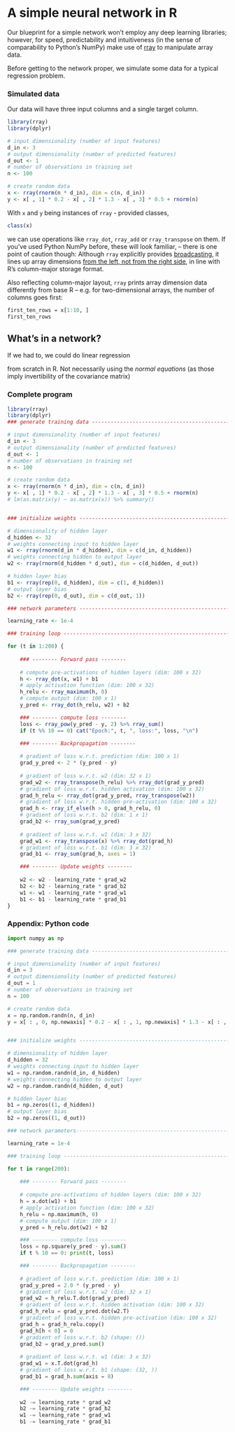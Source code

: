 
# A simple neural network in R {#simple_net_R}

Our blueprint for a simple network won't employ any deep learning libraries; however, for speed, predictability and intuitiveness (in the sense of comparability to Python's NumPy) make use of [rray](https://github.com/r-lib/rray) to manipulate array data.

Before getting to the network proper, we simulate some data for a typical regression problem.

### Simulated data

Our data will have three input columns and a single target column.

```r
library(rray)
library(dplyr)

# input dimensionality (number of input features)
d_in <- 3
# output dimensionality (number of predicted features)
d_out <- 1
# number of observations in training set
n <- 100

# create random data
x <- rray(rnorm(n * d_in), dim = c(n, d_in))
y <- x[ , 1] * 0.2 - x[ , 2] * 1.3 - x[ , 3] * 0.5 + rnorm(n)
```


With `x` and `y` being instances of `rray` - provided classes,

```r
class(x)
```

we can use operations like `rray_dot`, `rray_add` or `rray_transpose` on them. If you've used Python NumPy before, these will look familiar, -- there is one point of caution though: Although `rray` explicitly provides [broadcasting](https://blogs.rstudio.com/tensorflow/posts/2020-01-24-numpy-broadcasting/), it lines up array dimensions [from the left, not from the right side](https://github.com/r-lib/rray/blob/master/vignettes/broadcasting.Rmd), in line with R's column-major storage format.

Also reflecting column-major layout, `rray` prints array dimension data differently from base R -- e.g. for two-dimensional arrays, the number of columns goes first:

```r
first_ten_rows = x[1:10, ]
first_ten_rows
```

## What's in a network?

If we had to, we could do linear regression

\begin{equation*} 
\mathbf{X \ \beta} = \mathbf{y}
\end{equation*} 

from scratch in R. Not necessarily using the _normal equations_ (as those imply invertibility of the covariance matrix)

\begin{equation*} 
\hat{\beta} = \mathbf{{(X^t X)}^{-1} \ X^t \ y}
\end{equation*} 


### Complete program

```r
library(rray)
library(dplyr)
### generate training data -----------------------------------------------------

# input dimensionality (number of input features)
d_in <- 3
# output dimensionality (number of predicted features)
d_out <- 1
# number of observations in training set
n <- 100

# create random data
x <- rray(rnorm(n * d_in), dim = c(n, d_in))
y <- x[ , 1] * 0.2 - x[ , 2] * 1.3 - x[ , 3] * 0.5 + rnorm(n)
# lm(as.matrix(y) ~ as.matrix(x)) %>% summary()


### initialize weights ---------------------------------------------------------

# dimensionality of hidden layer
d_hidden <- 32
# weights connecting input to hidden layer
w1 <- rray(rnorm(d_in * d_hidden), dim = c(d_in, d_hidden))
# weights connecting hidden to output layer
w2 <- rray(rnorm(d_hidden * d_out), dim = c(d_hidden, d_out))

# hidden layer bias
b1 <- rray(rep(0, d_hidden), dim = c(1, d_hidden))
# output layer bias
b2 <- rray(rep(0, d_out), dim = c(d_out, 1))

### network parameters ---------------------------------------------------------

learning_rate <- 1e-4

### training loop --------------------------------------------------------------

for (t in 1:200) {
    
    ### -------- Forward pass -------- 
    
    # compute pre-activations of hidden layers (dim: 100 x 32)
    h <- rray_dot(x, w1) + b1
    # apply activation function (dim: 100 x 32)
    h_relu <- rray_maximum(h, 0)
    # compute output (dim: 100 x 1)
    y_pred <- rray_dot(h_relu, w2) + b2

    ### -------- compute loss -------- 
    loss <- rray_pow(y_pred - y, 2) %>% rray_sum()
    if (t %% 10 == 0) cat("Epoch:", t, ", loss:", loss, "\n")

    ### -------- Backpropagation -------- 
    
    # gradient of loss w.r.t. prediction (dim: 100 x 1)
    grad_y_pred <- 2 * (y_pred - y)
    
    # gradient of loss w.r.t. w2 (dim: 32 x 1)
    grad_w2 <- rray_transpose(h_relu) %>% rray_dot(grad_y_pred)
    # gradient of loss w.r.t. hidden activation (dim: 100 x 32)
    grad_h_relu <- rray_dot(grad_y_pred, rray_transpose(w2))
    # gradient of loss w.r.t. hidden pre-activation (dim: 100 x 32)
    grad_h <- rray_if_else(h > 0, grad_h_relu, 0)
    # gradient of loss w.r.t. b2 (dim: 1 x 1)
    grad_b2 <- rray_sum(grad_y_pred)
    
    # gradient of loss w.r.t. w1 (dim: 3 x 32)
    grad_w1 <- rray_transpose(x) %>% rray_dot(grad_h)
    # gradient of loss w.r.t. b1 (dim: 3 x 32)
    grad_b1 <- rray_sum(grad_h, axes = 1)

    ### -------- Update weights -------- 
    
    w2 <- w2 - learning_rate * grad_w2
    b2 <- b2 - learning_rate * grad_b2
    w1 <- w1 - learning_rate * grad_w1
    b1 <- b1 - learning_rate * grad_b1
}

```


### Appendix: Python code


```python
import numpy as np

### generate training data -----------------------------------------------------

# input dimensionality (number of input features)
d_in = 3
# output dimensionality (number of predicted features)
d_out = 1
# number of observations in training set
n = 100

# create random data
x = np.random.randn(n, d_in) 
y = x[ : , 0, np.newaxis] * 0.2 - x[ : , 1, np.newaxis] * 1.3 - x[ : , 2, np.newaxis] * 0.5 + np.random.randn(n, 1)


### initialize weights ---------------------------------------------------------

# dimensionality of hidden layer
d_hidden = 32
# weights connecting input to hidden layer
w1 = np.random.randn(d_in, d_hidden)
# weights connecting hidden to output layer
w2 = np.random.randn(d_hidden, d_out)

# hidden layer bias
b1 = np.zeros((1, d_hidden))
# output layer bias
b2 = np.zeros((1, d_out))

### network parameters----------------------------------------------------------

learning_rate = 1e-4

### training loop --------------------------------------------------------------

for t in range(200):
    
    ### -------- Forward pass -------- 
    
    # compute pre-activations of hidden layers (dim: 100 x 32)
    h = x.dot(w1) + b1
    # apply activation function (dim: 100 x 32)
    h_relu = np.maximum(h, 0)
    # compute output (dim: 100 x 1)
    y_pred = h_relu.dot(w2) + b2

    ### -------- compute loss -------- 
    loss = np.square(y_pred - y).sum()
    if t % 10 == 0: print(t, loss)

    ### -------- Backpropagation -------- 
    
    # gradient of loss w.r.t. prediction (dim: 100 x 1)
    grad_y_pred = 2.0 * (y_pred - y)
    # gradient of loss w.r.t. w2 (dim: 32 x 1)
    grad_w2 = h_relu.T.dot(grad_y_pred)
    # gradient of loss w.r.t. hidden activation (dim: 100 x 32)
    grad_h_relu = grad_y_pred.dot(w2.T)
    # gradient of loss w.r.t. hidden pre-activation (dim: 100 x 32)
    grad_h = grad_h_relu.copy()
    grad_h[h < 0] = 0
    # gradient of loss w.r.t. b2 (shape: ())
    grad_b2 = grad_y_pred.sum()
    
    # gradient of loss w.r.t. w1 (dim: 3 x 32)
    grad_w1 = x.T.dot(grad_h)
    # gradient of loss w.r.t. b1 (shape: (32, ))
    grad_b1 = grad_h.sum(axis = 0)

    ### -------- Update weights -------- 
    
    w2 -= learning_rate * grad_w2
    b2 -= learning_rate * grad_b2
    w1 -= learning_rate * grad_w1
    b1 -= learning_rate * grad_b1

```

